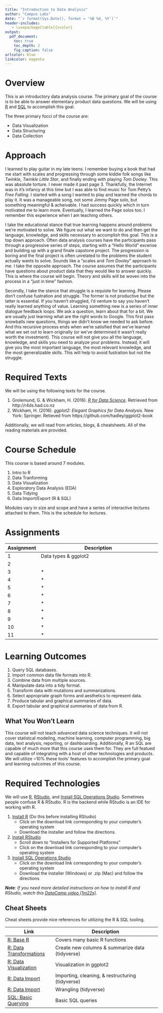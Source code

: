 ```yaml
---
title: "Introduction to Data Analysis"
author: "Campus Labs"
date: "`r format(Sys.Date(), format = '%B %d, %Y')`"
header-includes:
   - \usepackage[table]{xcolor}
output:
  pdf_document:
    toc: true
    toc_depth: 2
    fig_caption: false
urlcolor: blue   
linkcolor: magenta
---
```


# Overview 

This is an introductory data analysis course.  The primary goal of the course is to be able to answer elementary product data questions.  We will be using [R](https://en.wikipedia.org/wiki/R_(programming_language)) and [SQL](https://en.wikipedia.org/wiki/SQL) to accomplish this goal.  

The three primary focci of the course are:

- Data Visualization
- Data Structuring
- Data Collection

# Approach

I learned to play guitar in my late teens.  I remember buying a book that had me start with scales and progressing through some kiddie folk songs like *Twinkle, Twinkle Little Star*, and finally ending with playing *Tom Dooley*.  This was absolute torture.  I never made it past page 3.  Thankfully, the Internet was in it's infancy at this time but I was able to find music for Tom Petty's *Free Falling*.  I started with a song I wanted to play and learned the chords to play it.  It was a manageable song, not some Jimmy Page solo, but something meaningful & acheivable.  I had success quickly which in turn motivated me to learn more.  Eventually, I learned the Page solos too.  I remember this experience when I am teaching others.

I take the educational stance that true learning happens around problems we're motivated to solve.  We figure out what we want to do and then get the language, knowledge, and skills necessary to accomplish this goal.  This is a top down approach.  Often data analysis courses have the participants pass through a progressive series of steps, starting with a "Hello World" excerise and building up with a grand finale capstone project.  The progression is boring and the final project is often unrelated to the problems the student actually wants to solve.  Sounds like a "scales and *Tom Dooley*" approach to me.  I take the opposite approach.  The course assumes that the participants have questions about product data that they would like to answer quickly.  This is where the course will begin.  Theory and skills will be woven into the process in a "just in time" fashion.

Secondly, I take the stance that struggle is a requiste for learning.  Please don't confuse fustration and struggle.  The former is not productive but the latter is essential.  If you haven't struggled, I'd venture to say you haven't really learned anything of value.  Learning something new is a series of inner dialogue feedback loops.  We ask a question, learn about that for a bit.  We are usually just learning what are the right words to Google.  This first pass snowballs new questions, things we didn't know we needed to ask before.  And this recursive process ends when we're satisfied that we've learned what we set out to learn originally (or we've determined it wasn't really worth the investment).  This course will not give you all the language, knowledge, and skills you need to analyze your problems.  Instead, it will give you the most important language, the most relevant knowledge, and the most generalizable skills.  This will help to avoid fustration but not the struggle.  


# Required Texts

We will be using the following texts for the course.  

1. Grolemund, G. & Wickham, H. (2016). [*R for Data Science*](http://r4ds.had.co.nz/). Retrieved from http://r4ds.had.co.nz
1. Wickham, H. (2016). *ggplot2: Elegant Graphics for Data Analysis*.  New York: Springer. Retieved from https://github.com/hadley/ggplot2-book

Additionally, we will read from articles, blogs, & cheatsheets.  All of the reading materials are provided.

# Course Schedule

This course is based around 7 modules. 

1. Intro to R
1. Data Tranforming
1. Data Visualization
1. Exploratory Data Analysis (EDA)
1. Data Tidying
1. Data Import/Export (R \& SQL)


Modules vary in size and scope and have a series of interactive lectures attached to them.  This is the schedule for lectures.




\newpage

\begin{tabular}{ | l | p{5cm} | p{6cm} | p{4cm} | }
    \hline
    \multicolumn{4}{ |l| }{\cellcolor{gray!25} \textbf{Module 1: Intro to R}} \\
    \hline
     \textbf{Day} & \textbf{Topic}        & \textbf{Reading}                   & \textbf{Assignment} \\ \hline
                0 & Install Course Tools  &  \textbullet Syllabus                   & \hyperref[installation]{\textbullet Install R, Rstudio, \&} \\
                  &                       &  \textbullet \href{http://r4ds.had.co.nz}{Grolemund \& Wickham Ch. 1} & \hspace{.15cm} \hyperref[installation]{SQL Ops}  \\  
    \hline
                1 & R, RStudio, \& Visualization  &  \textbullet \href{http://r4ds.had.co.nz}{Grolemund \& Wickham Ch. 3 \& 5}  & \textbullet \hyperref[assignments]{Assignment 1} \\
                  &                       & \textbullet \href{https://www.rstudio.com/wp-content/uploads/2016/05/base-r.pdf}{R: Base R} - Maths Functions Section &  \\                  
                              
    \hline 
    
    \multicolumn{4}{ |l| }{\cellcolor{gray!25} \textbf{Module 2: Data Tranforming}} \\
    \hline
     \textbf{Day} & \textbf{Topic}        & \textbf{Reading}                   & \textbf{Assignment} \\ \hline
                2 & Filter, Select, Arrange, \& Mutate    & \textbullet \href{http://r4ds.had.co.nz}{Grolemund \& Wickham Ch. 5}  & \textbullet \hyperref[assignments]{Assignment 2} \\
                  &                       & \textbullet \href{https://github.com/rstudio/cheatsheets/raw/master/data-transformation.pdf}{R: Transformations Cheatsheet} &  \\  
    \hline
                3 & Mutate, Summarize, \& Group By   & \textbullet \href{http://r4ds.had.co.nz}{Grolemund \& Wickham Ch. 3}  & \textbullet \hyperref[assignments]{Assignment 3} \\                 
    \hline
    
    \multicolumn{4}{ |l| }{\cellcolor{gray!25} \textbf{Module 3: Data Visualization}} \\
    \hline
     \textbf{Day} & \textbf{Topic}        & \textbf{Reading}                   & \textbf{Assignment} \\ \hline
                4 & Applying Grammar \& Theory & \textbullet \href{http://r4ds.had.co.nz}{Grolemund \& Wickham Ch. 7}  & \textbullet \hyperref[assignments]{Assignment 4} \\
                  &                       & \textbullet \href{https://github.com/rstudio/cheatsheets/raw/master/data-transformation.pdf}{R: Transformations Cheatsheet} &  \\  
    \hline
                5 & Mutate, Summarize, \& Group By   & \textbullet \href{http://r4ds.had.co.nz}{Grolemund \& Wickham Ch. 3 \& 7}  & \textbullet \hyperref[assignments]{Assignment 5} \\   

    \hline
    
    \multicolumn{4}{ |l| }{\cellcolor{gray!25} \textbf{Module 4: Exploratory Data Analysis (EDA)}} \\
    \hline
    
     \textbf{Day} & \textbf{Topic}        & \textbf{Reading}                   & \textbf{Assignment} \\ \hline
                6 & Applying Grammar \& Theory & \textbullet \href{http://r4ds.had.co.nz}{Grolemund \& Wickham Ch. 7}  & \textbullet \hyperref[assignments]{Assignment 6} \\
                  &                       & \textbullet \href{https://github.com/rstudio/cheatsheets/raw/master/data-transformation.pdf}{R: Transformations Cheatsheet} &  \\  
    \hline
  

    
                7 & Finding Patterns   & \textbullet \href{http://r4ds.had.co.nz}{Grolemund \& Wickham Ch. 12}  & \textbullet \hyperref[assignments]{Assignment 7} \\   
    \hline
    
    \multicolumn{4}{ |l| }{\cellcolor{gray!25} \textbf{Module 5: Data Tidying}} \\
    \hline
    
     \textbf{Day} & \textbf{Topic}        & \textbf{Reading}                   & \textbf{Assignment} \\ \hline
                8 & Reshaping & \textbullet \href{http://r4ds.had.co.nz}{Grolemund \& Wickham Ch. 13}  & \textbullet \hyperref[assignments]{Assignment 8} \\
                  &                       & \textbullet \href{https://github.com/rstudio/cheatsheets/raw/master/data-transformation.pdf}{R: Transformations Cheatsheet} &  \\  
    \hline
                9 & Combining: Joins \& Binds   & \textbullet \href{http://r4ds.had.co.nz}{Grolemund \& Wickham Ch. 11}  & \textbullet \hyperref[assignments]{Assignment 9} \\   
                  &                       & \textbullet \href{https://github.com/rstudio/cheatsheets/raw/master/data-transformation.pdf}{R: Transformations Cheatsheet} &  \\          
              
                
    \hline
    
    \multicolumn{4}{ |l| }{\cellcolor{gray!25} \textbf{Module 6: Data Importing \& Exporting}} \\
    \hline
    
     \textbf{Day} & \textbf{Topic}        & \textbf{Reading}                   & \textbf{Assignment} \\ \hline
                10 & Import/Export in R & \textbullet \href{https://www.youtube.com/watch?v=bEtnYWuo2Bw}{YouTube: Learn Basic SQL in 10 Minutes}  & \textbullet \hyperref[assignments]{Assignment 10} \\
                  &                       & \textbullet \href{https://github.com/rstudio/cheatsheets/raw/master/data-import.pdf}{R: Transformations Cheatsheet} &  \\  
    \hline
                11 & SQL Querying: Select, From, \& Where   & \textbullet & \textbullet \hyperref[assignments]{Assignment 11} \\ 
                   &                       & \textbullet \href{http://www.sqltutorial.org/wp-content/uploads/2016/04/SQL-cheat-sheet.pdf}{R: Querying Cheatsheet} &  \\  
    \hline  
                    
    \hline
                12 & SQL Querying: Count, Group By, \& Join   &   &  \\   
    \hline


\end{tabular}




# Assignments \label{assignments}


| Assignment | Description                                                                        |
|------------|------------------------------------------------------------------------------------|
| 1          | Data types & ggplot2 |
| 2          |   |
| 3          |  *  |
| 4          |  *  |
| 5          |  *  |
| 6          |  *  |
| 7          |  *  |
| 8          |  *  |
| 9          |  *  |
| 10         |  *  |
| 11         |  *  |



# Learning Outcomes

1. Query SQL databases.
1. Import common data file formats into R.
1. Combine data from multiple sources.
1. Manipulate data into a tidy format.
1. Transform data with mutations and summarizations.
1. Select appropriate graph forms and aesthetics to represent data.
1. Produce tabular and graphical summaries of data.
1. Export tabular and graphical summaries of data from R.

## What You Won't Learn

This course will not teach advanced data science techniques.  It will not cover statistcal modeling, machine learning, computer programming, big data, text analysis, reporting, or dashboarding.  Additionally, R an SQL are capable of much more that this course uses them for.  They are full featued and capable of integrating with a host of other technologies and products.  We will utilize ~10% these tools' features to accomplish the primary goal and learning outcomes of this course.  

# Required Technologies \label{installation}


We will use [R](https://cran.r-project.org), [RStudio](https://www.rstudio.com), and [Install SQL Operations Studio](https://docs.microsoft.com/en-us/sql/sql-operations-studio/download).  Sometimes people confuse R & RStudio.  R is the backend while RStudio is an IDE for working with R.  

1. [Install R](https://cloud.r-project.org/) (Do this before installing RStudio)
    - Click on the download link corresponding to your computer's operating system
    - Download the installer and follow the directions.
1. [Install RStudio](https://www.rstudio.com/products/rstudio/download/#download)
    - Scroll down to "Installers for Supported Platforms"
    - Click on the download link corresponding to your computer's operating system
1. [Install SQL Operations Studio](https://docs.microsoft.com/en-us/sql/sql-operations-studio/download)
    - Click on the download link corresponding to your computer's operating system
    - Download the installer (Windows) or .zip (Mac) and follow the directions    

***Note****: If you need more detailed instructions on how to install R and RStudio, watch this [DataCamp video (1m22s)](https://campus.datacamp.com/courses/working-with-the-rstudio-ide-part-1/orientation?ex=3).*


## Cheat Sheets

Cheat sheets provide nice references for utilizing the R & SQL tooling.

| Link | Description |
|------|-------------|
| [R: Base R](https://www.rstudio.com/wp-content/uploads/2016/05/base-r.pdf) |	Covers many basic R functions |
| [R: Data Transformations](https://github.com/rstudio/cheatsheets/raw/master/data-transformation.pdf) | Create new columns & summarize data (tidyverse) |
| [R: Data Visualization](https://github.com/rstudio/cheatsheets/raw/master/data-visualization-2.1.pdf) | Visualization in ggplot2 |
| [R: Data Import](https://github.com/rstudio/cheatsheets/raw/master/data-import.pdf) | Importing, cleaning, & restructuring (tidyverse) |
| [R: Data Import](https://www.rstudio.com/wp-content/uploads/2015/02/data-wrangling-cheatsheet.pdf) | Wrangling (tidyverse) |
| [SQL: Basic Querying](http://www.sqltutorial.org/wp-content/uploads/2016/04/SQL-cheat-sheet.pdf) | Basic SQL queries |




















